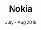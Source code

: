 ---
title: Nokia
post: Software Developer Intern (Future Tech Intern Program)
link: https://www.nokia.com/about-us/careers/student-and-graduate-opportunities/future-tech-summer-internship/
date: July - Aug 2019
caption: My first developer experience as an intern and then Freelance. Full-Stack and DevOps.
---